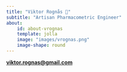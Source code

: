 ```yaml
---
title: "Viktor Rognås 🌱"
subtitle: "Artisan Pharmacometric Engineer"
about:
    id: about-vrognas
    template: jolla
    image: "images/vrognas.png"
    image-shape: round
---
```


[**viktor.rognas@gmail.com**](mailto:viktor.rognas@gmail.com)

